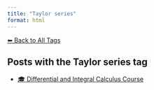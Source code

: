 ```yaml
---
title: "Taylor series"
format: html
---
```


[⬅ Back to All Tags](../tags.qmd)

## Posts with the **Taylor series** tag

- [🎓 Differential and Integral Calculus Course](/posts/courses/mathematics/calculus/index.html)
